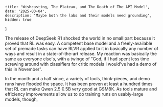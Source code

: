    title: 'Wishcasting, The Plateau, and The Death of The API Model',
    date: '2025-03-04',
    description: 'Maybe both the labs and their models need grounding',
    hidden: true
}

The release of DeepSeek R1 shocked the world in no small part because it proved that RL was easy. A competent base model and a freely-available set of premade tasks can have RLVR applied to it in basically any number of ways and result in a state-of-the-art release. My reaction was basically the same as everyone else's, with a twinge of "God, if I had spent less time screwing around with classifiers for critic models I would've had a demo of this in November".

In the month and a half since, a variety of tools, think-pieces, and demo runs have flooded the space. It has been proven at least a hundred times that RL can make Qwen 2.5 0.5B *very* good at GSM8K. As tools mature<Footnote index={1} /> and efficiency improvements allow us to do training runs on usably-large models, though, 